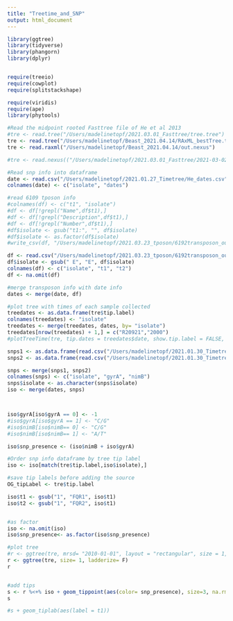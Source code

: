 ```yaml
---
title: "Treetime_and_SNP"
output: html_document
---
```

```r
library(ggtree)
library(tidyverse)
library(phangorn)
library(dplyr)


require(treeio)
require(cowplot)
require(splitstackshape)

require(viridis)
require(ape)
library(phytools)


```

```r
#Read the midpoint rooted Fasttree file of He et al 2013
#tre <- read.tree("/Users/madelinetopf/2021.03.01_Fasttree/tree.tree")
tre <- read.tree("/Users/madelinetopf/Beast_2021.04.14/RAxML_bestTree.tree")
tre <- read.raxml("/Users/madelinetopf/Beast_2021.04.14/out.nexus")

#tre <- read.nexus(("/Users/madelinetopf/2021.03.01_Fasttree/2021-03-02-0001_treetime/timetree.nexus"))

#Read snp info into dataframe
date <- read.csv("/Users/madelinetopf/2021.01.27_Timetree/He_dates.csv", header = TRUE, stringsAsFactors = FALSE)
colnames(date) <- c("isolate", "dates")

#read 6109 tposon info 
#colnames(df) <- c("t1", "isolate")
#df <- df[!grepl("Name",df$t1),]
#df <- df[!grepl("Description",df$t1),]
#df <- df[!grepl("Number",df$t1),]
#df$isolate <- gsub("t1:", "", df$isolate)
#df$isolate <- as.factor(df$isolate)
#write_csv(df, "/Users/madelinetopf/2021.03.23_tposon/6192transposon_out.csv")

df <- read.csv("/Users/madelinetopf/2021.03.23_tposon/6192transposon_out.csv", na.strings=c("","NA"))
df$isolate <- gsub(" E", "E", df$isolate)
colnames(df) <- c("isolate", "t1", "t2")
df <- na.omit(df)

#merge transposon info with date info
dates <- merge(date, df)
```

```r
#plot tree with times of each sample collected
treedates <- as.data.frame(tre$tip.label)
colnames(treedates) <- "isolate"
treedates <- merge(treedates, dates, by= "isolate")
treedates[nrow(treedates) + 1,] = c("R20921","2000")
#plotTreeTime(tre, tip.dates = treedates$date, show.tip.label = FALSE, show.node.label= FALSE)

snps1 <- as.data.frame(read.csv("/Users/madelinetopf/2021.01.30_Timetree/gyrA_snpmatrix.vcf.csv", header=T, stringsAsFactors = F))
snps2 <- as.data.frame(read.csv("/Users/madelinetopf/2021.01.30_Timetree/timetree_snps.vcf_SNPmatrix.csv", header=T, stringsAsFactors = F))

snps <- merge(snps1, snps2)
colnames(snps) <- c("isolate", "gyrA", "nimB")
snps$isolate <- as.character(snps$isolate)
iso <- merge(dates, snps) 



iso$gyrA[iso$gyrA == 0] <- -1
#iso$gyrA[iso$gyrA == 1] <- "C/G"
#iso$nimB[iso$nimB== 0] <- "C/G"
#iso$nimB[iso$nimB== 1] <- "A/T"

iso$snp_presence <- (iso$nimB + iso$gyrA)

#Order snp info dataframe by tree tip label
iso <- iso[match(tre$tip.label,iso$isolate),]

#save tip labels before adding the source
OG_tipLabel <- tre$tip.label

iso$t1 <- gsub("1", "FQR1", iso$t1)
iso$t2 <- gsub("1", "FQR2", iso$t1)



```


```r
#as factor
iso <- na.omit(iso)
iso$snp_presence<- as.factor(iso$snp_presence)

#plot tree
#r <- ggtree(tre, mrsd= "2010-01-01", layout = "rectangular", size = 1, ladderize = F) + theme_tree2()
r <- ggtree(tre, size= 1, ladderize= F)
r


#add tips
s <- r %<+% iso + geom_tippoint(aes(color= snp_presence), size=3, na.rm = TRUE) + scale_color_manual(values=c("hotpink", "blue", "black"), labels = c("gyrA and nimB", "nimB only", "none", "")) + theme(legend.position = c(.5,.5), text = element_text(size=18, face = "bold")) + labs(color= "SNP") + geom_tiplab()
s

#s + geom_tiplab(aes(label = t1))
```
